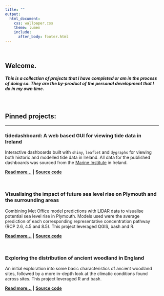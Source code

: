 ```yaml
---
title: ""
output:
  html_document:
    css: wallpaper.css
    theme: lumen
    include:
      after_body: footer.html
---
```


<br/>
<style>
div.one { background-color: #FFFFFF; border-radius: 5px; padding: 20px; opacity: 0.85;}
</style>
<div class = "one">

## Welcome.

##### This is a collection of projects that I have completed or am in the process of doing so. They are the by-product of the personal development that I do in my own time.

</div>

<br/>

## Pinned projects:

<hr/>

<div class = "one">

### tidedashboard: A web based GUI for viewing tide data in Ireland

Interactive dashboards built with `shiny`, `leaflet` and `dygraphs` for viewing both historic and modelled tide data in Ireland. All data for the published dashboards was sourced from the [Marine Institute](https://www.marine.ie/Home/home) in Ireland. 

[**Read more...**](tidedashboard.html) **|** [**Source code**](https://github.com/zibbini/tidedashboard)

</div>

<br/>

<div class = "one">

### Visualising the impact of future sea level rise on Plymouth and the surrounding areas

Combining Met Office model predictions with LIDAR data to visualise potential sea level rise in Plymouth. Models used were the average prediction of each corresponding representative concentration pathway (RCP 2.6, 4.5 and 8.5). This project leveraged QGIS, bash and R. 

[**Read more...**](slr_plymouth.html) **|** [**Source code**](https://github.com/zibbini/minor_projects/tree/master/SLR_Plymouth)

</div>

<br/>

<div class = "one">

### Exploring the distribution of ancient woodland in England

An initial exploration into some basic characteristics of ancient woodland sites, followed by a more in-depth look at the climatic conditions found across sites. This project leveraged R and bash.

[**Read more...**](ancientwoodland.html) **|** [**Source code**](https://github.com/zibbini/minor_projects/tree/master/ancient_woodland)

</div>
